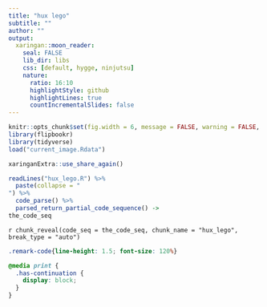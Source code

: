 ```yaml
---
title: "hux lego"
subtitle: ""
author: ""
output:
  xaringan::moon_reader:
    seal: FALSE
    lib_dir: libs
    css: [default, hygge, ninjutsu]
    nature:
      ratio: 16:10
      highlightStyle: github
      highlightLines: true
      countIncrementalSlides: false
---
```




```r
knitr::opts_chunk$set(fig.width = 6, message = FALSE, warning = FALSE, comment = "", cache = F)
library(flipbookr)
library(tidyverse)
load("current_image.Rdata")
```


```r
xaringanExtra::use_share_again()
```

```r
readLines("hux_lego.R") %>%
  paste(collapse = "
") %>%
  code_parse() %>%
  parsed_return_partial_code_sequence() ->
the_code_seq
```


`r chunk_reveal(code_seq = the_code_seq, chunk_name = "hux_lego", break_type = "auto")`



```css
.remark-code{line-height: 1.5; font-size: 120%}

@media print {
  .has-continuation {
    display: block;
  }
}
```

